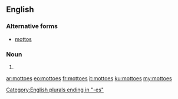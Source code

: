 ==English==

===Alternative forms===
*[[mottos]]

===Noun===
{{head|en|plural}}

# {{plural of|motto|lang=en}}

[[Category:English plurals ending in "-es"]]

[[ar:mottoes]]
[[eo:mottoes]]
[[fr:mottoes]]
[[it:mottoes]]
[[ku:mottoes]]
[[my:mottoes]]